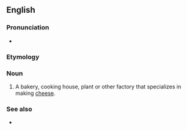 ==English==

===Pronunciation===
* {{enPR|chēʹzər-ē}}

===Etymology===
{{suffix|en|cheese|ery}}

===Noun===
{{en-noun|cheeseries}}

# {{lb|en|US}} A bakery, cooking house, plant or other factory that specializes in making [[cheese]].

===See also===
* {{l|en|dairy}}